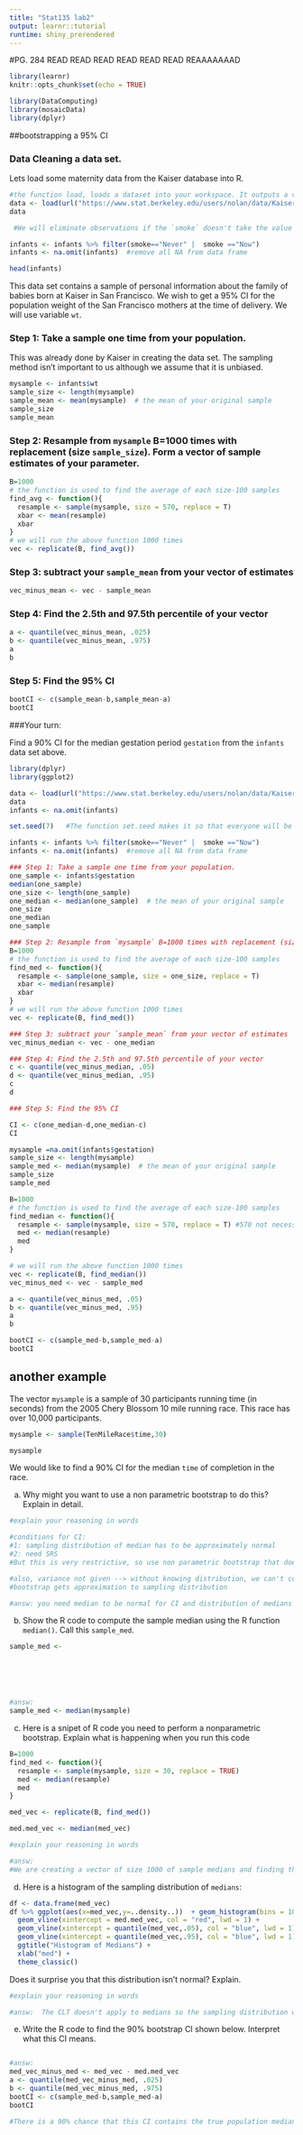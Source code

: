 ```yaml
---
title: "Stat135 lab2"
output: learnr::tutorial
runtime: shiny_prerendered
---
```



#PG. 284 READ READ READ READ READ READ REAAAAAAAD

```r
library(learnr)
knitr::opts_chunk$set(echo = TRUE)
```

```r
library(DataComputing)
library(mosaicData)
library(dplyr)

```


##bootstrapping a 95% CI  

### Data Cleaning a data set.
Lets load some maternity data from the Kaiser database into R.

```r

#the function load, loads a dataset into your workspace. It outputs a vector of all dataframes in the data set. In this case there is just one data set called infants. 
data <- load(url("https://www.stat.berkeley.edu/users/nolan/data/KaiserBabies.rda"))
data

 #We will eliminate observations if the `smoke` doesn't take the value `smoke=Never` or `smoke=Now`. 

infants <- infants %>% filter(smoke=="Never" |  smoke =="Now") 
infants <- na.omit(infants)  #remove all NA from data frame
```


```r
head(infants)
```

This data set contains a sample of personal information about the family of babies born at Kaiser in San Francisco. We wish to get a 95% CI for the population weight of the San Francisco mothers at the time of delivery. We will use variable `wt`.


### Step 1: Take a sample one time from your population.

This was already done by Kaiser in creating the data set. The sampling method isn't important to us although we assume that it is unbiased.

```r
mysample <- infants$wt
sample_size <- length(mysample)
sample_mean <- mean(mysample)  # the mean of your original sample
sample_size
sample_mean
```

### Step 2: Resample from `mysample` B=1000 times with replacement (size `sample_size`). Form a vector of sample estimates of your parameter.

```r

B=1000
# the function is used to find the average of each size-100 samples
find_avg <- function(){
  resample <- sample(mysample, size = 570, replace = T)
  xbar <- mean(resample)
  xbar
}
# we will run the above function 1000 times
vec <- replicate(B, find_avg())
```

### Step 3: subtract your `sample_mean` from your vector of estimates


```r
vec_minus_mean <- vec - sample_mean
```

### Step 4: Find the 2.5th and 97.5th percentile of your vector

```r
a <- quantile(vec_minus_mean, .025)
b <- quantile(vec_minus_mean, .975)
a
b
```

### Step 5: Find the 95% CI

```r
bootCI <- c(sample_mean-b,sample_mean-a)
bootCI
```



###Your turn:

Find a 90% CI for the median gestation period `gestation` from the  `infants` data set above.

```r
library(dplyr)
library(ggplot2)

data <- load(url("https://www.stat.berkeley.edu/users/nolan/data/KaiserBabies.rda"))
data
infants <- na.omit(infants) 

set.seed(7)   #The function set.seed makes it so that everyone will be using the same sample.

infants <- infants %>% filter(smoke=="Never" |  smoke =="Now") 
infants <- na.omit(infants)  #remove all NA from data frame

```


```r

### Step 1: Take a sample one time from your population.
one_sample <- infants$gestation
median(one_sample)
one_size <- length(one_sample)
one_median <- median(one_sample)  # the mean of your original sample
one_size
one_median
one_sample

### Step 2: Resample from `mysample` B=1000 times with replacement (size `sample_size`). Form a vector of sample estimates of your parameter.
B=1000
# the function is used to find the average of each size-100 samples
find_med <- function(){
  resample <- sample(one_sample, size = one_size, replace = T)
  xbar <- median(resample)
  xbar
}
# we will run the above function 1000 times
vec <- replicate(B, find_med())

### Step 3: subtract your `sample_mean` from your vector of estimates
vec_minus_median <- vec - one_median

### Step 4: Find the 2.5th and 97.5th percentile of your vector
c <- quantile(vec_minus_median, .05)
d <- quantile(vec_minus_median, .95)
c
d

### Step 5: Find the 95% CI

CI <- c(one_median-d,one_median-c)
CI

```



```r

mysample =na.omit(infants$gestation)
sample_size <- length(mysample)
sample_med <- median(mysample)  # the mean of your original sample
sample_size
sample_med

B=1000
# the function is used to find the average of each size-100 samples
find_median <- function(){
  resample <- sample(mysample, size = 570, replace = T) #570 not necessary: it's going to automatically sample the size of my sample
  med <- median(resample)
  med
}

# we will run the above function 1000 times
vec <- replicate(B, find_median())
vec_minus_med <- vec - sample_med

a <- quantile(vec_minus_med, .05)
b <- quantile(vec_minus_med, .95)
a
b

bootCI <- c(sample_med-b,sample_med-a)
bootCI
```

## another example

The vector `mysample` is a sample of 30 participants running time (in seconds) from the 2005 Chery Blossom 10 mile running race. This race has over 10,000 participants.

```r
mysample <- sample(TenMileRace$time,30)
```

```r
mysample
```

We would like to find a 90% CI for the median `time` of completion in the race.

a) Why might you want to use a non parametric bootstrap to do this? Explain in detail.

```r
#explain your reasoning in words

#conditions for CI: 
#1: sampling distribution of median has to be approximately normal
#2: need SRS
#But this is very restrictive, so use non parametric bootstrap that doesn't make these assumptions

#also, variance not given --> without knowing distribution, we can't compute with what we are given
#bootstrap gets approximation to sampling distribution
```


```r

#answ: you need median to be normal for CI and distribution of medians won't be normal. Also, the initial sample might not be collected with SRS (of course the resampling has to be random with replacement).
```

b) Show the R code to compute the sample median using the R function `median()`. Call this `sample_med`.

```r
sample_med <- 







```


```r

#answ:
sample_med <- median(mysample)
```


c) Here is a snipet of R code you need to perform a nonparametric bootstrap. Explain what is happening when you run this code

```r

B=1000
find_med <- function(){
  resample <- sample(mysample, size = 30, replace = TRUE)
  med <- median(resample)
  med
}

med_vec <- replicate(B, find_med())

med.med_vec <- median(med_vec)
```


```r
#explain your reasoning in words
```


```r

#answ:
#We are creating a vector of size 1000 of sample medians and finding the median of that vector. The code `sample(mysample, size = 32, replace = TRUE)` inside the function resamples with replacement from `mysample`. The code `replicate(B, find_med())` calls the function `find_med()` 1000 times returning the median value of the sample found each time, thus creating the vector `med-vec`. 
```


d) Here is a histogram of the sampling distribution of `medians`:

```r
df <- data.frame(med_vec)
df %>% ggplot(aes(x=med_vec,y=..density..))  + geom_histogram(bins = 10, col = "black", fill = "grey60") +
  geom_vline(xintercept = med.med_vec, col = "red", lwd = 1) +
  geom_vline(xintercept = quantile(med_vec,.05), col = "blue", lwd = 1) +
  geom_vline(xintercept = quantile(med_vec,.95), col = "blue", lwd = 1) +
  ggtitle("Histogram of Medians") +
  xlab("med") + 
  theme_classic()
```

Does it surprise you that this distribution isn't normal? Explain.


```r
#explain your reasoning in words
```


```r

#answ:  The CLT doesn't apply to medians so the sampling distribution will no longer be approximately normal. 
```

e)  Write the R code to find the 90% bootstrap CI shown below. Interpret what this CI means.


```r

```


```r

#answ:
med_vec_minus_med <- med_vec - med.med_vec
a <- quantile(med_vec_minus_med, .025)
b <- quantile(med_vec_minus_med, .975)
bootCI <- c(sample_med-b,sample_med-a)
bootCI

#There is a 90% chance that this CI contains the true population median.

```


